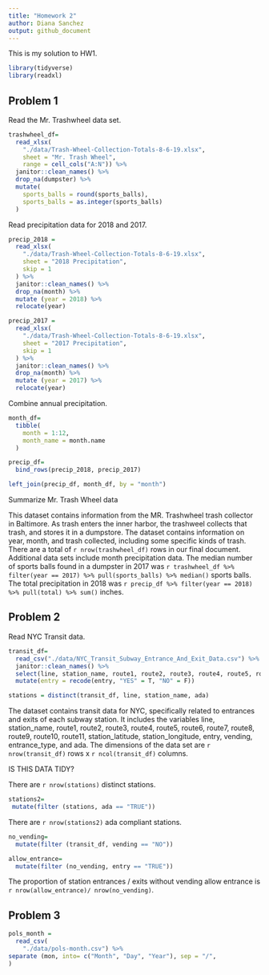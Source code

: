 ```yaml
---
title: "Homework 2"
author: Diana Sanchez
output: github_document
---
```


This is my solution to HW1.

``` r
library(tidyverse)
library(readxl)
```

## Problem 1

Read the Mr. Trashwheel data set.

```r
trashwheel_df=
  read_xlsx(
    "./data/Trash-Wheel-Collection-Totals-8-6-19.xlsx", 
    sheet = "Mr. Trash Wheel", 
    range = cell_cols("A:N")) %>%
  janitor::clean_names() %>%
  drop_na(dumpster) %>%
  mutate(
    sports_balls = round(sports_balls),
    sports_balls = as.integer(sports_balls)
  )
```

Read precipitation data for 2018 and 2017.

```r
precip_2018 = 
  read_xlsx(
    "./data/Trash-Wheel-Collection-Totals-8-6-19.xlsx",
    sheet = "2018 Precipitation",
    skip = 1
  ) %>%
  janitor::clean_names() %>%
  drop_na(month) %>%
  mutate (year = 2018) %>%
  relocate(year)

precip_2017 = 
  read_xlsx(
    "./data/Trash-Wheel-Collection-Totals-8-6-19.xlsx",
    sheet = "2017 Precipitation",
    skip = 1
  ) %>%
  janitor::clean_names() %>%
  drop_na(month) %>%
  mutate (year = 2017) %>%
  relocate(year)
```

Combine annual precipitation.

```r
month_df=
  tibble(
    month = 1:12,
    month_name = month.name
  )

precip_df=
  bind_rows(precip_2018, precip_2017)

left_join(precip_df, month_df, by = "month")
```

Summarize Mr. Trash Wheel data

This dataset contains information from the MR. Trashwheel trash collector in Baltimore. As trash enters the inner harbor, the trashweel collects that trash, and stores it in a dumpstore. The dataset contains information on year, month, and trash collected, including some specific kinds of trash. There are a total of `r nrow(trashwheel_df)` rows in our final document. Additional data sets include month precipitation data. The median number of sports balls found in a dumpster in 2017 was `r trashwheel_df %>% filter(year == 2017) %>% pull(sports_balls) %>% median()` sports balls. The total precipitation in 2018 was `r precip_df %>% filter(year == 2018) %>% pull(total) %>% sum()` inches.


## Problem 2

Read NYC Transit data.

```r
transit_df=
  read_csv("./data/NYC_Transit_Subway_Entrance_And_Exit_Data.csv") %>%
  janitor::clean_names() %>%
  select(line, station_name, route1, route2, route3, route4, route5, route6, route7, route8, route9, route10, route11, station_latitude, station_longitude, entry, vending, entrance_type, ada) %>%
  mutate(entry = recode(entry, "YES" = T, "NO" = F))
```

```r
stations = distinct(transit_df, line, station_name, ada)
```

The dataset contains transit data for NYC, specifically related to entrances and exits of each subway station. It includes the variables line, station_name, route1, route2, route3, route4, route5, route6, route7, route8, route9, route10, route11, station_latitude, station_longitude, entry, vending, entrance_type, and ada. The dimensions of the data set are `r nrow(transit_df)` rows x `r ncol(transit_df)` columns.

IS THIS DATA TIDY?

There are `r nrow(stations)` distinct stations. 

```r
stations2=
 mutate(filter (stations, ada == "TRUE"))
```

There are `r nrow(stations2)` ada compliant stations.

```r
no_vending=
  mutate(filter (transit_df, vending == "NO"))
```

```r
allow_entrance= 
  mutate(filter (no_vending, entry == "TRUE"))
```

The proportion of station entrances / exits without vending allow entrance is `r nrow(allow_entrance)/ nrow(no_vending)`.

## Problem 3
```r
pols_month = 
  read_csv(
    "./data/pols-month.csv") %>% 
separate (mon, into= c("Month", "Day", "Year"), sep = "/", 
)
```